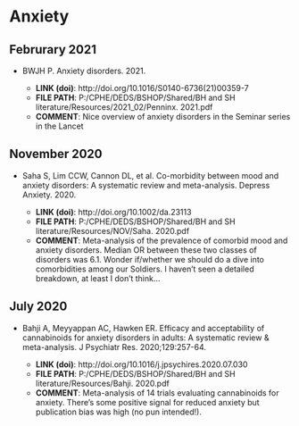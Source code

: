 # Anxiety {#anxiety}

## Februrary 2021

* BWJH P. Anxiety disorders. 2021.

    - **LINK (doi)**: http://doi.org/10.1016/S0140-6736(21)00359-7
    - **FILE PATH**: P:/CPHE/DEDS/BSHOP/Shared/BH and SH literature/Resources/2021_02/Penninx. 2021.pdf
    - **COMMENT**: Nice overview of anxiety disorders in the Seminar series in the Lancet


## November 2020

* Saha S, Lim CCW, Cannon DL, et al. Co-morbidity between mood and anxiety disorders: A systematic review and meta-analysis. Depress Anxiety. 2020.

    - **LINK (doi)**: http://doi.org/10.1002/da.23113
    - **FILE PATH**: P:/CPHE/DEDS/BSHOP/Shared/BH and SH literature/Resources/NOV/Saha. 2020.pdf
    - **COMMENT**: Meta-analysis of the prevalence of comorbid mood and anxiety disorders. Median OR between these two classes of disorders was 6.1. Wonder if/whether we should do a dive into comorbidities among our Soldiers. I haven't seen a detailed breakdown, at least I don't think...


## July 2020

* Bahji A, Meyyappan AC, Hawken ER. Efficacy and acceptability of cannabinoids for anxiety disorders in adults: A systematic review & meta-analysis. J Psychiatr Res. 2020;129:257-64.

    - **LINK (doi)**: http://doi.org/10.1016/j.jpsychires.2020.07.030
    - **FILE PATH**: P:/CPHE/DEDS/BSHOP/Shared/BH and SH literature/Resources/Bahji. 2020.pdf
    - **COMMENT**: Meta-analysis of 14 trials evaluating cannabinoids for anxiety. There's some positive signal for reduced anxiety but publication bias was high (no pun intended!). 

